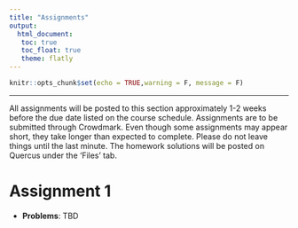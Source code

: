 ```yaml
---
title: "Assignments"
output: 
  html_document:
   toc: true
   toc_float: true
   theme: flatly
---
```


```r
knitr::opts_chunk$set(echo = TRUE,warning = F, message = F)
```
******

All assignments will be posted to this section approximately 1-2 weeks before the due date listed on the course schedule.  Assignments are to be submitted through Crowdmark.  Even though some assignments may appear short, they take longer than expected to complete. Please do not leave things until the last minute.  The homework solutions will be posted on Quercus under the 'Files' tab.

# Assignment 1

- __Problems__: TBD






